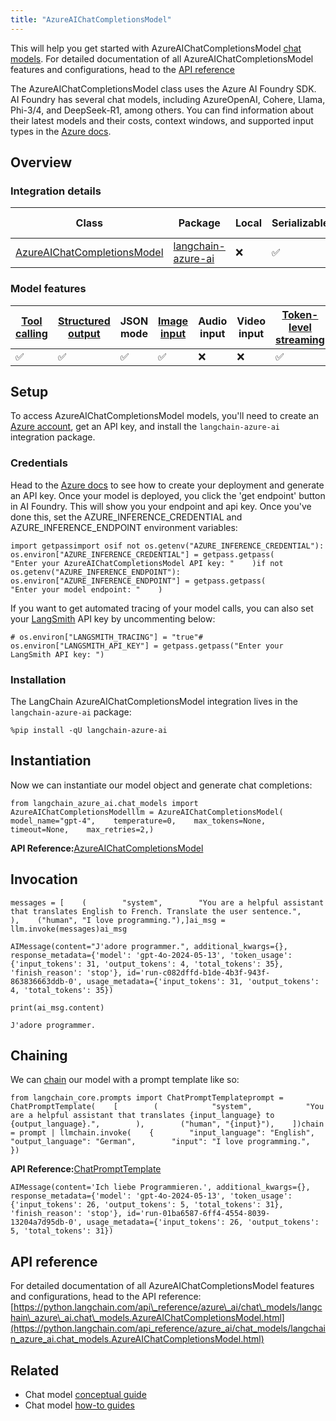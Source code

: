 ```yaml
---
title: "AzureAIChatCompletionsModel"
---
```


This will help you get started with AzureAIChatCompletionsModel [chat models](/oss/concepts/chat_models). For detailed documentation of all AzureAIChatCompletionsModel features and configurations, head to the [API reference](https://python.langchain.com/api_reference/azure_ai/chat_models/langchain_azure_ai.chat_models.AzureAIChatCompletionsModel.html)

The AzureAIChatCompletionsModel class uses the Azure AI Foundry SDK. AI Foundry has several chat models, including AzureOpenAI, Cohere, Llama, Phi-3/4, and DeepSeek-R1, among others. You can find information about their latest models and their costs, context windows, and supported input types in the [Azure docs](https://learn.microsoft.com/azure/ai-studio/how-to/model-catalog-overview).

## Overview

### Integration details

| Class                                                                                                                                                          | Package                                                                                        | Local | Serializable | [JS support](https://v03.api.js.langchain.com/classes/_langchain_openai.AzureChatOpenAI.html) | Package downloads                                                                       | Package latest                                                                       |
| -------------------------------------------------------------------------------------------------------------------------------------------------------------- | ---------------------------------------------------------------------------------------------- | ----- | ------------ | --------------------------------------------------------------------------------------------- | --------------------------------------------------------------------------------------- | ------------------------------------------------------------------------------------ |
| [AzureAIChatCompletionsModel](https://python.langchain.com/api_reference/azure_ai/chat_models/langchain_azure_ai.chat_models.AzureAIChatCompletionsModel.html) | [langchain-azure-ai](https://python.langchain.com/api_reference/langchain_azure_ai/index.html) | ❌     | ✅            | ✅                                                                                             | ![PyPI - Downloads](/images/oss/integrations/chat/azure_ai/pypi/dm/langchain-azure-ai) | ![PyPI - Version](/images/oss/integrations/chat/azure_ai/pypi/v/langchain-azure-ai) |

### Model features

| [Tool calling](/oss/how_to/tool_calling) | [Structured output](/oss/how_to/structured_output) | JSON mode | [Image input](/oss/how_to/multimodal_inputs) | Audio input | Video input | [Token-level streaming](/oss/how_to/chat_streaming) | Native async | [Token usage](/oss/how_to/chat_token_usage_tracking) | [Logprobs](/oss/how_to/logprobs) |
| ------------------------------------------ | ---------------------------------------------------- | --------- | ---------------------------------------------- | ----------- | ----------- | ----------------------------------------------------- | ------------ | ------------------------------------------------------ | ---------------------------------- |
| ✅                                          | ✅                                                    | ✅         | ✅                                              | ❌           | ❌           | ✅                                                     | ✅            | ✅                                                      | ✅                                  |

## Setup

To access AzureAIChatCompletionsModel models, you'll need to create an [Azure account](https://azure.microsoft.com/pricing/purchase-options/azure-account), get an API key, and install the `langchain-azure-ai` integration package.

### Credentials

Head to the [Azure docs](https://learn.microsoft.com/en-us/azure/ai-studio/how-to/develop/sdk-overview?tabs=sync\&pivots=programming-language-python) to see how to create your deployment and generate an API key. Once your model is deployed, you click the 'get endpoint' button in AI Foundry. This will show you your endpoint and api key. Once you've done this, set the AZURE\_INFERENCE\_CREDENTIAL and AZURE\_INFERENCE\_ENDPOINT environment variables:

```
import getpassimport osif not os.getenv("AZURE_INFERENCE_CREDENTIAL"):    os.environ["AZURE_INFERENCE_CREDENTIAL"] = getpass.getpass(        "Enter your AzureAIChatCompletionsModel API key: "    )if not os.getenv("AZURE_INFERENCE_ENDPOINT"):    os.environ["AZURE_INFERENCE_ENDPOINT"] = getpass.getpass(        "Enter your model endpoint: "    )
```

If you want to get automated tracing of your model calls, you can also set your [LangSmith](https://docs.smith.langchain.com/) API key by uncommenting below:

```
# os.environ["LANGSMITH_TRACING"] = "true"# os.environ["LANGSMITH_API_KEY"] = getpass.getpass("Enter your LangSmith API key: ")
```

### Installation

The LangChain AzureAIChatCompletionsModel integration lives in the `langchain-azure-ai` package:

```
%pip install -qU langchain-azure-ai
```

## Instantiation

Now we can instantiate our model object and generate chat completions:

```
from langchain_azure_ai.chat_models import AzureAIChatCompletionsModelllm = AzureAIChatCompletionsModel(    model_name="gpt-4",    temperature=0,    max_tokens=None,    timeout=None,    max_retries=2,)
```

**API Reference:**[AzureAIChatCompletionsModel](https://python.langchain.com/api_reference/azure_ai/chat_models/langchain_azure_ai.chat_models.inference.AzureAIChatCompletionsModel.html)

## Invocation

```
messages = [    (        "system",        "You are a helpful assistant that translates English to French. Translate the user sentence.",    ),    ("human", "I love programming."),]ai_msg = llm.invoke(messages)ai_msg
```

```
AIMessage(content="J'adore programmer.", additional_kwargs={}, response_metadata={'model': 'gpt-4o-2024-05-13', 'token_usage': {'input_tokens': 31, 'output_tokens': 4, 'total_tokens': 35}, 'finish_reason': 'stop'}, id='run-c082dffd-b1de-4b3f-943f-863836663ddb-0', usage_metadata={'input_tokens': 31, 'output_tokens': 4, 'total_tokens': 35})
```

```
print(ai_msg.content)
```

```
J'adore programmer.
```

## Chaining

We can [chain](/oss/how_to/sequence) our model with a prompt template like so:

```
from langchain_core.prompts import ChatPromptTemplateprompt = ChatPromptTemplate(    [        (            "system",            "You are a helpful assistant that translates {input_language} to {output_language}.",        ),        ("human", "{input}"),    ])chain = prompt | llmchain.invoke(    {        "input_language": "English",        "output_language": "German",        "input": "I love programming.",    })
```

**API Reference:**[ChatPromptTemplate](https://python.langchain.com/api_reference/core/prompts/langchain_core.prompts.chat.ChatPromptTemplate.html)

```
AIMessage(content='Ich liebe Programmieren.', additional_kwargs={}, response_metadata={'model': 'gpt-4o-2024-05-13', 'token_usage': {'input_tokens': 26, 'output_tokens': 5, 'total_tokens': 31}, 'finish_reason': 'stop'}, id='run-01ba6587-6ff4-4554-8039-13204a7d95db-0', usage_metadata={'input_tokens': 26, 'output_tokens': 5, 'total_tokens': 31})
```

## API reference

For detailed documentation of all AzureAIChatCompletionsModel features and configurations, head to the API reference: [https://python.langchain.com/api\_reference/azure\_ai/chat\_models/langchain\_azure\_ai.chat\_models.AzureAIChatCompletionsModel.html](https://python.langchain.com/api_reference/azure_ai/chat_models/langchain_azure_ai.chat_models.AzureAIChatCompletionsModel.html)

## Related

* Chat model [conceptual guide](/oss/concepts/chat_models)
* Chat model [how-to guides](/oss/how_to/#chat-models)
